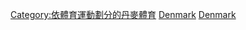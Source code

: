 {{Commons category|Athletics in Denmark}}
[[Category:依體育運動劃分的丹麥體育|Category:依體育運動劃分的丹麥體育]]
[[Category:各國田徑|Denmark]]
[[Category:歐洲田徑|Denmark]]